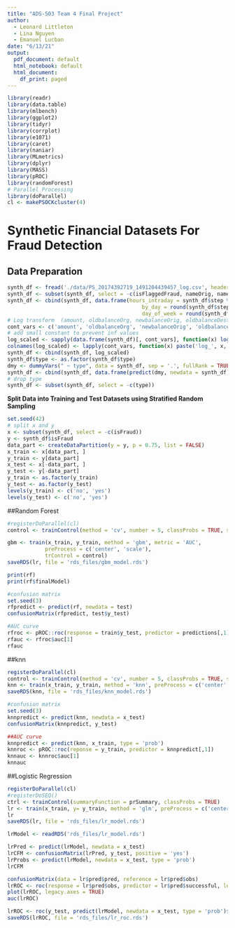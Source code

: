 ```yaml
---
title: "ADS-503 Team 4 Final Project"
author:
  - Leonard Littleton
  - Lina Nguyen
  - Emanuel Lucban
date: "6/13/21"
output:
  pdf_document: default
  html_notebook: default
  html_document:
    df_print: paged
---
```

```r
library(readr)
library(data.table)
library(mlbench)
library(ggplot2)
library(tidyr)
library(corrplot)
library(e1071)
library(caret)
library(naniar)
library(MLmetrics)
library(dplyr)
library(MASS)
library(pROC)
library(randomForest)
# Parallel Processing
library(doParallel)
cl <- makePSOCKcluster(4)
```


# Synthetic Financial Datasets For Fraud Detection

## Data Preparation

```r
synth_df <- fread('./data/PS_20174392719_1491204439457_log.csv', header = TRUE)
synth_df <- subset(synth_df, select = -c(isFlaggedFraud, nameOrig, nameDest))
synth_df <- cbind(synth_df, data.frame(hours_intraday = synth_df$step %% 24, 
                                           by_day = round(synth_df$step / 24), 
                                           day_of_week = round(synth_df$step / 24) %% 7))
# Log transform  (amount, oldbalanceOrg, newbalanceOrig, oldbalanceDest, newbalanceDest)
cont_vars <- c('amount', 'oldbalanceOrg', 'newbalanceOrig', 'oldbalanceDest', 'newbalanceDest')
# add small constant to prevent inf values
log_scaled <- sapply(data.frame(synth_df)[, cont_vars], function(x) log(x + 1))
colnames(log_scaled) <- lapply(cont_vars, function(x) paste('log_', x, sep=''))
synth_df <- cbind(synth_df, log_scaled)
synth_df$type <- as.factor(synth_df$type)
dmy <- dummyVars(" ~ type", data = synth_df, sep = '.', fullRank = TRUE)
synth_df <- cbind(synth_df, data.frame(predict(dmy, newdata = synth_df)))
# drop type
synth_df <- subset(synth_df, select = -c(type))
```

**Split Data into Training and Test Datasets using Stratified Random Sampling**
```r
set.seed(42)
# split x and y
x <- subset(synth_df, select = -c(isFraud))
y <- synth_df$isFraud
data_part <- createDataPartition(y = y, p = 0.75, list = FALSE)
x_train <- x[data_part, ]
y_train <- y[data_part]
x_test <- x[-data_part, ]
y_test <- y[-data_part]
y_train <- as.factor(y_train)
y_test <- as.factor(y_test)
levels(y_train) <- c('no', 'yes')
levels(y_test) <- c('no', 'yes')
```



##Random Forest
```r
#registerDoParallel(cl)
control <- trainControl(method = 'cv', number = 5, classProbs = TRUE, summaryFunction = prSummary)

gbm <- train(x_train, y_train, method = 'gbm', metric = 'AUC', 
            preProcess = c('center', 'scale'), 
            trControl = control)
saveRDS(lr, file = 'rds_files/gbm_model.rds')
```

```r
print(rf)
print(rf$finalModel)

#confusion matrix
set.seed(3)
rfpredict <- predict(rf, newdata = test)
confusionMatrix(rfpredict, test$y_test)

#AUC curve
rfroc <- pROC::roc(response = train$y_test, predictor = predictions[,1])
rfauc <- rfroc$auc[1]
rfauc
```
##knn
```r
registerDoParallel(cl)
control <- trainControl(method = 'cv', number = 5, classProbs = TRUE, summaryFunction = prSummary)
knn <- train(x_train, y_train, method = 'knn', preProcess = c('center', 'scale'), tuneLength = 5, trainControl = control, metric = 'AUC')
saveRDS(knn, file = 'rds_files/knn_model.rds')
```

```r
#confusion matrix
set.seed(3)
knnpredict <- predict(knn, newdata = x_test)
confusionMatrix(knnpredict, y_test)

##AUC curve
knnpredict <- predict(knn, x_train, type = 'prob')
knnroc <- pROC::roc(reponse = y_train, predictor = knnpredict[,1])
knnauc <- knnroc$auc[1]
knnauc
```

##Logistic Regression
```r

registerDoParallel(cl)
#registerDoSEQ()
ctrl <- trainControl(summaryFunction = prSummary, classProbs = TRUE)
lr <- train(x_train, y= y_train, method = 'glm', preProcess = c('center', 'scale'), metric = 'AUC', trControl = ctrl)
lr
saveRDS(lr, file = 'rds_files/lr_model.rds')
```
```r
lrModel <- readRDS('rds_files/lr_model.rds')
```

```r
lrPred <- predict(lrModel, newdata = x_test)
lrCFM <- confusionMatrix(lrPred, y_test, positive = 'yes')
lrProbs <- predict(lrModel, newdata = x_test, type = 'prob')
lrCFM
```

```r
confusionMatrix(data = lr$pred$pred, reference = lr$pred$obs)
lrROC <- roc(response = lr$pred$obs, predictor = lr$pred$successful, levels = rev(levels(lr$pred$obs)))
plot(lrROC, legacy.axes = TRUE)
auc(lrROC)


```


```r
lrROC <- roc(y_test, predict(lrModel, newdata = x_test, type = 'prob')$yes)
saveRDS(lrROC, file = 'rds_files/lr_roc.rds')

```




